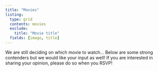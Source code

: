 ```yaml
---
title: "Movies"
listing:
  type: grid
  contents: movies
  exclude:
    title: "Movie title"
  fields: [image, title]
---
```


We are still deciding on which movie to watch... Below are some strong contenders but we would like your input as well! If you are interested in sharing your opinion, please do so when you RSVP!
